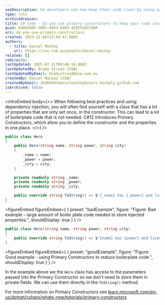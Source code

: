 ```yaml
---
seoDescription: C# developers can now keep their code clean by using primary constructors to simplify class initialization and reduce boilerplate code.
type: rule
archivedreason:
title: C# Code - Do you use primary constructors to keep your code clean?
guid: D400380F-30B1-4943-8983-4C95316CC40A
uri: do-you-use-primary-constructors
created: 2023-12-06T12:04:41.000Z
authors:
  - title: Daniel Mackay
    url: https://ssw.com.au/people/daniel-mackay
related: []
redirects:
lastUpdated: 2025-07-31T00:46:18.000Z
lastUpdatedBy: Brady Stroud [SSW]
lastUpdatedByEmail: bradystroud@ssw.com.au
createdBy: Daniel Mackay [SSW]
createdByEmail: 2636640+danielmackay@users.noreply.github.com
isArchived: false
---
```


<introEmbed
  body={<>
When following best practices and using dependency injection, you will often find yourself with a class that has a lot of properties that are only set once, in the constructor. This can lead to a lot of boilerplate code that is not needed. C#12 introduces Primary Constructors, which allow you to define the constructor and the properties in one place.
  </>}
/>
```cs
public class Hero
{
    public Hero(string name, string power, string city)
    {
        _name = name;
        _power = power;
        _city = city;
    }

    private readonly string _name;
    private readonly string _power;
    private readonly string _city;

    public override string ToString() => $"{_name} has {_power} and lives in {_city}";
}
```

<figureEmbed figureEmbed={ {
  preset: "badExample",
  figure: "Figure: Bad example - large amount of boiler plate code needed to store injected properties.",
  shouldDisplay: true
} } />


```cs
public class Hero(string name, string power, string city)
{
    public override string ToString() => $"{name} has {power} and lives in {city}";
}
```

<figureEmbed figureEmbed={ {
  preset: "goodExample",
  figure: "Figure: Good example - using Primary Constructors to reduce boilerplate code.",
  shouldDisplay: true
} } />


In the example above we the `Hero` class has access to the parameters passed into the Primary Constructor so we don't need to store them in private fields. We can use them directly in the `ToString()` method.

For more information on Primary Constructors see [learn.microsoft.com/en-us/dotnet/csharp/whats-new/tutorials/primary-constructors](https://learn.microsoft.com/en-us/dotnet/csharp/whats-new/tutorials/primary-constructors?WT.mc_id=DT-MVP-33518)
